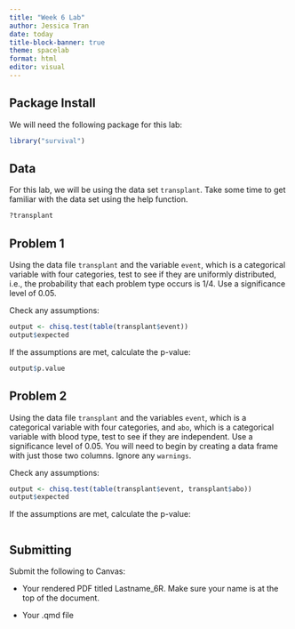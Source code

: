```yaml
---
title: "Week 6 Lab"
author: Jessica Tran
date: today 
title-block-banner: true
theme: spacelab
format: html
editor: visual
---
```


## Package Install

We will need the following package for this lab:

```r
library("survival")
```

## Data

For this lab, we will be using the data set `transplant`. Take some time to get familiar with the data set using the help function.

```r
?transplant
```

## Problem 1

Using the data file `transplant` and the variable `event`, which is a categorical variable with four categories, test to see if they are uniformly distributed, i.e., the probability that each problem type occurs is 1/4. Use a significance level of 0.05.

Check any assumptions:

```r
output <- chisq.test(table(transplant$event))
output$expected
```

If the assumptions are met, calculate the p-value:

```r
output$p.value
```

## Problem 2

Using the data file `transplant` and the variables `event`, which is a categorical variable with four categories, and `abo`, which is a categorical variable with blood type, test to see if they are independent. Use a significance level of 0.05. You will need to begin by creating a data frame with just those two columns. Ignore any `warnings`.

Check any assumptions:

```r

output <- chisq.test(table(transplant$event, transplant$abo))
output$expected
```

If the assumptions are met, calculate the p-value:

```r

```

## Submitting

Submit the following to Canvas:

-   Your rendered PDF titled Lastname_6R. Make sure your name is at the top of the document.

-   Your .qmd file
